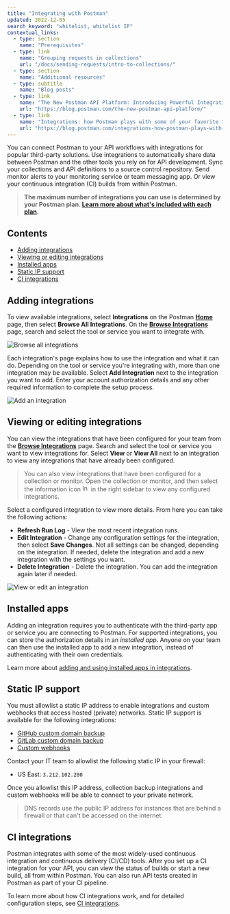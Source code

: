 ```yaml
---
title: "Integrating with Postman"
updated: 2022-12-05
search_keyword: "whitelist, whitelist IP"
contextual_links:
  - type: section
    name: "Prerequisites"
  - type: link
    name: "Grouping requests in collections"
    url: "/docs/sending-requests/intro-to-collections/"
  - type: section
    name: "Additional resources"
  - type: subtitle
    name: "Blog posts"
  - type: link
    name: "The New Postman API Platform: Introducing Powerful Integrations"
    url: "https://blog.postman.com/the-new-postman-api-platform/"
  - type: link
    name: "Integrations: how Postman plays with some of your favorite tools"
    url: "https://blog.postman.com/integrations-how-postman-plays-with-some-of-your-favorite-tools/"
---
```


You can connect Postman to your API workflows with integrations for popular third-party solutions. Use integrations to automatically share data between Postman and the other tools you rely on for API development. Sync your collections and API definitions to a source control repository. Send monitor alerts to your monitoring service or team messaging app. Or view your continuous integration (CI) builds from within Postman.

> **The maximum number of integrations you can use is determined by your Postman plan. [Learn more about what's included with each plan](https://www.postman.com/pricing/).**

## Contents

* [Adding integrations](#adding-integrations)
* [Viewing or editing integrations](#viewing-or-editing-integrations)
* [Installed apps](#installed-apps)
* [Static IP support](#static-ip-support)
* [CI integrations](#ci-integrations)

## Adding integrations

To view available integrations, select **Integrations** on the Postman **[Home](http://go.postman.co/)** page, then select **Browse All Integrations**. On the **[Browse Integrations](https://go.postman.co/integrations/browse)** page, search and select the tool or service you want to integrate with.

![Browse all integrations](https://assets.postman.com/postman-docs/v10/integrations-browse-all-v10.jpg)

Each integration's page explains how to use the integration and what it can do. Depending on the tool or service you're integrating with, more than one integration may be available. Select **Add Integration** next to the integration you want to add. Enter your account authorization details and any other required information to complete the setup process.

![Add an integration](https://assets.postman.com/postman-docs/v10/integrations-add-v10.jpg)

## Viewing or editing integrations

You can view the integrations that have been configured for your team from the **[Browse Integrations](https://go.postman.co/integrations/browse)** page. Search and select the tool or service you want to view integrations for. Select **View** or **View All** next to an integration to view any integrations that have already been configured.

> You can also view integrations that have been configured for a collection or monitor. Open the collection or monitor, and then select the information icon <img alt="Information icon" src="https://assets.postman.com/postman-docs/icon-information-v9-5.jpg#icon" width="16px"/> in the right sidebar to view any configured integrations.

Select a configured integration to view more details. From here you can take the following actions:

* **Refresh Run Log** - View the most recent integration runs.
* **Edit Integration** - Change any configuration settings for the integration, then select **Save Changes**. Not all settings can be changed, depending on the integration. If needed, delete the integration and add a new integration with the settings you want.
* **Delete Integration** - Delete the integration. You can add the integration again later if needed.

![View or edit an integration](https://assets.postman.com/postman-docs/v10/integrations-view-v10.jpg)

## Installed apps

Adding an integration requires you to authenticate with the third-party app or service you are connecting to Postman. For supported integrations, you can store the authorization details in an _installed app_. Anyone on your team can then use the installed app to add a new integration, instead of authenticating with their own credentials.

Learn more about [adding and using installed apps in integrations](/docs/integrations/installed-apps/).

## Static IP support

You must allowlist a static IP address to enable integrations and custom webhooks that access hosted (private) networks. Static IP support is available for the following integrations:

* [GitHub custom domain backup](/docs/integrations/available-integrations/github/#backup-collections-to-github-on-custom-domain)
* [GitLab custom domain backup](/docs/integrations/available-integrations/gitlab/#backup-your-postman-collections-to-gitlab-on-a-custom-domain)
* [Custom webhooks](/docs/integrations/webhooks/)

Contact your IT team to allowlist the following static IP in your firewall:

* US East: `3.212.102.200`

Once you allowlist this IP address, collection backup integrations and custom webhooks will be able to connect to your private network.

> DNS records use the public IP address for instances that are behind a firewall or that can't be accessed on the internet.

## CI integrations

Postman integrates with some of the most widely-used continuous integration and continuous delivery (CI/CD) tools. After you set up a CI integration for your API, you can view the status of builds or start a new build, all from within Postman. You can also run API tests created in Postman as part of your CI pipeline.

To learn more about how CI integrations work, and for detailed configuration steps, see [CI integrations](/docs/integrations/ci-integrations/).
